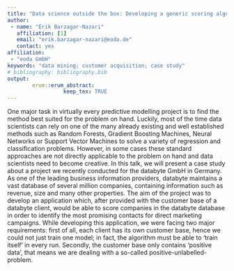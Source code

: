 ```yaml
---
title: "Data science outside the box: Developing a generic scoring algorithm for customer acquisition"
author:
 - name: "Erik Barzagar-Nazari"
   affiliation: [1]
   email: "erik.barzagar-nazari@eoda.de"
   contact: yes
affiliation:
 - "eoda GmbH"
keywords: "data mining; customer acquisition; case study"
# bibliography: bibliography.bib
output:  
        erum::erum_abstract:
                  keep_tex: TRUE
---
```


One major task in virtually every predictive modelling project is to
find the method best suited for the problem on hand. Luckily, most of
the time data scientists can rely on one of the many already existing
and well established methods such as Random Forests, Gradient Boosting
Machines, Neural Networks or Support Vector Machines to solve a variety
of regression and classification problems. However, in some cases these
standard approaches are not directly applicable to the problem on hand
and data scientists need to become creative. In this talk, we will
present a case study about a project we recently conducted for the
databyte GmbH in Germany. As one of the leading business information
providers, databyte maintains a vast database of several million
companies, containing information such as revenue, size and many other
properties. The aim of the project was to develop an application which,
after provided with the customer base of a databyte client, would be
able to score companies in the databyte database in order to identify
the most promising contacts for direct marketing campaigns. While
developing this application, we were facing two major requirements:
first of all, each client has its own customer base, hence we could not
just train one model; in fact, the algorithm must be able to 'train
itself' in every run. Secondly, the customer base only contains
'positive data', that means we are dealing with a so-called
positive-unlabelled-problem.

<!--  -->
<!--  -->
<!--  -->
